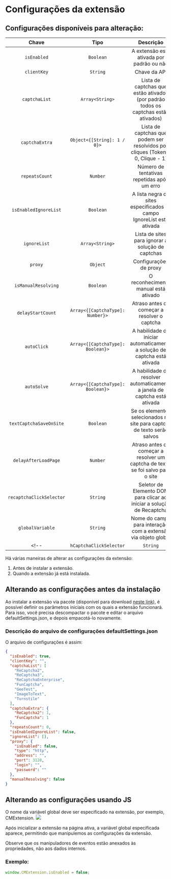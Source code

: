 ﻿---
sidebar_position: 5
---


<ArticleHead slug="extension/ext-settings" />


# Configurações da extensão

## Configurações disponíveis para alteração:

|**Chave**|**Tipo**|**Descrição**|
| :-: | :-: | :-: |
|`isEnabled`|`Boolean`|A extensão está ativada por padrão ou não|
|`clientKey`|`String`|Chave da API|
|`captchaList`|`Array<String>`|Lista de captchas que estão ativados (por padrão todos os captchas estão ativados)|
|`captchaExtra`|`Object<{[String]: 1 / 0}>`|Lista de captchas que podem ser resolvidos por cliques (Token - 0, Clique - 1)|
|`repeatsCount`|`Number`|Número de tentativas repetidas após um erro|
|`isEnabledIgnoreList`|`Boolean`|A lista negra de sites especificados no campo IgnoreList está ativada|
|`ignoreList`|`Array<String>`|Lista de sites para ignorar a solução de captchas|
|`proxy`|`Object`|Configurações de proxy|
|`isManualResolving`|`Boolean`|O reconhecimento manual está ativado|
|`delayStartCount`|`Array<{[CaptchaType]: Number}>`|Atraso antes de começar a resolver o captcha|
|`autoClick`|`Array<{[CaptchaType]: Boolean}>`|A habilidade de iniciar automaticamente a solução de captcha está ativada|
|`autoSolve`|`Array<{[CaptchaType]: Boolean}>`|A habilidade de resolver automaticamente a janela de captcha está ativada|
|`textCaptchaSaveOnSite`|`Boolean`|Se os elementos selecionados no site para captcha de texto serão salvos|
|`delayAfterLoadPage`|`Number`|Atraso antes de começar a resolver um captcha de texto, se foi salvo para o site|
|`recaptchaClickSelector`|`String`|Seletor de Elemento DOM para clicar ao iniciar a solução de Recaptcha|
|`globalVariable`|`String`|Nome do campo para interação com a extensão via objeto global|
<!-- |`hCaptchaClickSelector`|`String`|Seletor de Elemento DOM para clicar ao iniciar a solução de hCaptcha| -->

Há várias maneiras de alterar as configurações da extensão:
1. Antes de instalar a extensão.
2. Quando a extensão já está instalada.

## Alterando as configurações antes da instalação

Ao instalar a extensão via pacote (disponível para download [neste link](https://drive.google.com/file/d/11pVyiPltRW_vEPPnRnQJLNiX0J0GVhBe/view?usp=drive_link)), é possível definir os parâmetros iniciais com os quais a extensão funcionará. Para isso, você precisa descompactar o pacote e editar o arquivo defaultSettings.json, e depois empacotá-lo novamente.

### Descrição do arquivo de configurações defaultSettings.json

O arquivo de configurações é assim:

```json title="defaultSettings.json"
{
  "isEnabled": true,
  "clientKey": "",
  "captchaList": [
    "ReCaptcha2",
    "ReCaptcha3",
    "ReCaptchaEnterprise",
    "FunCaptcha",
    "GeeTest",
    "ImageToText",
    "Turnstile"
  ],
  "captchaExtra": {
    "ReCaptcha2": 1,
    "FunCaptcha": 1
  },
  "repeatsCount": 0,
  "isEnabledIgnoreList": false,
  "ignoreList": [],
  "proxy": {
    "isEnabled": false,
    "type": "http",
    "address": "",
    "port": 3128,
    "login": "",
    "password": ""
  },
  "manualResolving": false
}
```
## Alterando as configurações usando JS

O nome da variável global deve ser especificado na extensão, por exemplo, CMExtension. 
![](./images/ext-settings/GlobalObjectName.png) 

Após inicializar a extensão na página ativa, a variável global especificada aparece, permitindo que manipulemos as configurações da extensão.

Observe que os manipuladores de eventos estão anexados às propriedades, não aos dados internos.

### Exemplo:
```js
window.CMExtension.isEnabled = false;
```